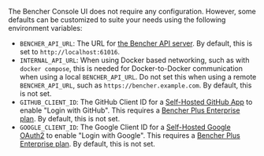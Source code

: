 The Bencher Console UI does not require any configuration.
However, some defaults can be customized to suite your needs
using the following environment variables:

- `BENCHER_API_URL`: The URL for [the Bencher API server][server config].
  By default, this is set to `http://localhost:61016`.
- `INTERNAL_API_URL`: When using Docker based networking, such as with `docker compose`,
  this is needed for Docker-to-Docker communication when using a local `BENCHER_API_URL`.
  Do not set this when using a remote `BENCHER_API_URL`, such as `https://bencher.example.com`.
  By default, this is not set.
- `GITHUB_CLIENT_ID`: The GitHub Client ID for a [Self-Hosted GitHub App][github app] to enable "Login with GitHub".
  This requires a [Bencher Plus Enterprise plan][bencher plus enterprise]. By default, this is not set.
- `GOOGLE_CLIENT_ID`: The Google Client ID for a [Self-Hosted Google OAuth2][google oauth2] to enable "Login with Google".
  This requires a [Bencher Plus Enterprise plan][bencher plus enterprise]. By default, this is not set.

[server config]: /docs/reference/server-config/
[github app]: /docs/how-to/github-app/
[bencher plus enterprise]: /pricing/?level=enterprise
[google oauth2]: /docs/how-to/google-oauth2/
